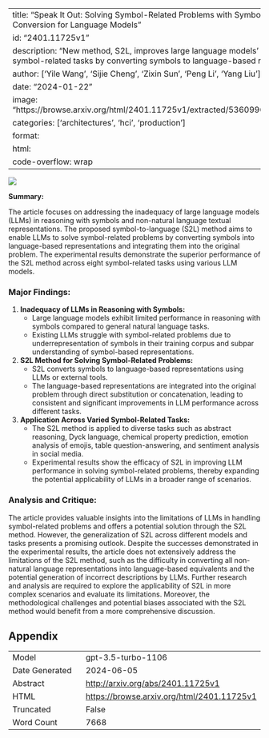 
---
title: "Speak It Out: Solving Symbol-Related Problems with Symbol-to-Language Conversion for Language Models"
id: "2401.11725v1"
description: "New method, S2L, improves large language models' performance on symbol-related tasks by converting symbols to language-based representations."
author: ['Yile Wang', 'Sijie Cheng', 'Zixin Sun', 'Peng Li', 'Yang Liu']
date: "2024-01-22"
image: "https://browse.arxiv.org/html/2401.11725v1/extracted/5360996/figures/emoji9.png"
categories: ['architectures', 'hci', 'production']
format:
  html:
    code-overflow: wrap
---

![](https://browse.arxiv.org/html/2401.11725v1/extracted/5360996/figures/emoji9.png)

**Summary:**

The article focuses on addressing the inadequacy of large language models (LLMs) in reasoning with symbols and non-natural language textual representations. The proposed symbol-to-language (S2L) method aims to enable LLMs to solve symbol-related problems by converting symbols into language-based representations and integrating them into the original problem. The experimental results demonstrate the superior performance of the S2L method across eight symbol-related tasks using various LLM models.

### Major Findings:
1. **Inadequacy of LLMs in Reasoning with Symbols:**
   - Large language models exhibit limited performance in reasoning with symbols compared to general natural language tasks.
   - Existing LLMs struggle with symbol-related problems due to underrepresentation of symbols in their training corpus and subpar understanding of symbol-based representations.

2. **S2L Method for Solving Symbol-Related Problems:**
   - S2L converts symbols to language-based representations using LLMs or external tools.
   - The language-based representations are integrated into the original problem through direct substitution or concatenation, leading to consistent and significant improvements in LLM performance across different tasks.

3. **Application Across Varied Symbol-Related Tasks:**
   - The S2L method is applied to diverse tasks such as abstract reasoning, Dyck language, chemical property prediction, emotion analysis of emojis, table question-answering, and sentiment analysis in social media.
   - Experimental results show the efficacy of S2L in improving LLM performance in solving symbol-related problems, thereby expanding the potential applicability of LLMs in a broader range of scenarios.

### Analysis and Critique:
The article provides valuable insights into the limitations of LLMs in handling symbol-related problems and offers a potential solution through the S2L method. However, the generalization of S2L across different models and tasks presents a promising outlook. Despite the successes demonstrated in the experimental results, the article does not extensively address the limitations of the S2L method, such as the difficulty in converting all non-natural language representations into language-based equivalents and the potential generation of incorrect descriptions by LLMs. Further research and analysis are required to explore the applicability of S2L in more complex scenarios and evaluate its limitations. Moreover, the methodological challenges and potential biases associated with the S2L method would benefit from a more comprehensive discussion.

## Appendix

|          |          |
|----------|----------|
| Model     | gpt-3.5-turbo-1106       |
| Date Generated     | 2024-06-05       |
| Abstract | [http://arxiv.org/abs/2401.11725v1](http://arxiv.org/abs/2401.11725v1)        |
| HTML     | [https://browse.arxiv.org/html/2401.11725v1](https://browse.arxiv.org/html/2401.11725v1)       |
| Truncated       | False       |
| Word Count       | 7668       |